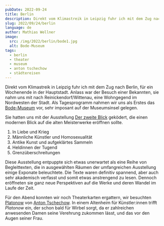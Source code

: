 ```yaml
---
pubDate: 2022-09-24
title: Berlin
description: Direkt vom Klimastreik in Leipzig fuhr ich mit dem Zug nach Berlin, für ein Wochenende in der Hauptstadt. Anlass war der Besuch einer Bekannten, sie nahm uns mit nach Reinickendorf/Wittenau, eine Wohngegend im Nordwesten der Stadt. Als Tagesprogramm nahmen wir uns als Erstes das Bode-Museum vor, sehr imposant auf der Museumsinsel gelegen.
slug: 2022/09/24/berlin
language: de
author: Mathias Wellner
image:
  src: /img/2022/berlin/bode1.jpg
  alt: Bode-Museum
tags:
  - berlin
  - theater
  - museum
  - anton tschechow
  - städtereisen
---
```



Direkt vom Klimastreik in Leipzig fuhr ich mit dem Zug nach Berlin, für ein Wochenende in der Hauptstadt. Anlass war der Besuch einer Bekannten, sie nahm uns mit nach Reinickendorf/Wittenau, eine Wohngegend im Nordwesten der Stadt. Als Tagesprogramm nahmen wir uns als Erstes das [Bode-Museum](https://www.smb.museum/museen-einrichtungen/bode-museum/home/) vor, sehr imposant auf der Museumsinsel gelegen.

<ResponsiveImage
  src="/img/2022/berlin/bode1.jpg"
  alt="Bode-Museum zu Berlin"
  aspectRatio="4:3"
/>

Sie hatten uns mit der Ausstellung [Der zweite Blick](https://www.smb.museum/museen-einrichtungen/bode-museum/ausstellungen/der-zweite-blick/spielarten-der-liebe/) geködert, die einen modernen Blick auf die alten Meisterwerke eröffnen sollte.

1. In Liebe und Krieg
1. Männliche Künstler und Homosexualität
1. Antike Kunst und aufgeklärtes Sammeln
1. Heldinnen der Tugend
1. Grenzüberschreitungen

Diese Ausstellung entpuppte sich etwas unerwartet als eine Reihe von Begleittexten, die in ausgewählten Räumen der umfangreichen Ausstellung einige Exponate beleuchtete. Die Texte waren definitiv spannend, aber auch sehr akademisch verfasst und somit etwas anstrengend zu lesen. Dennoch eröffneten sie ganz neue Perspektiven auf die Werke und deren Wandel im Laufe der Zeit.

<ResponsiveImage
  src="/img/2022/berlin/bode2.jpg"
  alt="Kuppel im Bode-Museum zu Berlin"
  aspectRatio="4:3"
/>

Für den Abend konnten wir noch Theaterkarten ergattern, wir besuchten [Platonow](https://www.deutschestheater.de/programm/spielplan/platonow/6288/) von [Anton Tschechow](https://de.wikipedia.org/wiki/Anton_Pawlowitsch_Tschechow). In einem Altenheim für Künstler:innen trifft _Platonow_ ein, der schon bald für Wirbel sorgt, da er zahlreichen anwesenden Damen seine Verehrung zukommen lässt, und das vor den Augen seiner Frau.

<ResponsiveImage
  src="/img/2022/berlin/deutsches-theater.jpg"
  alt="Deutsches Theater in Berlin"
  aspectRatio="4:3"
/>
